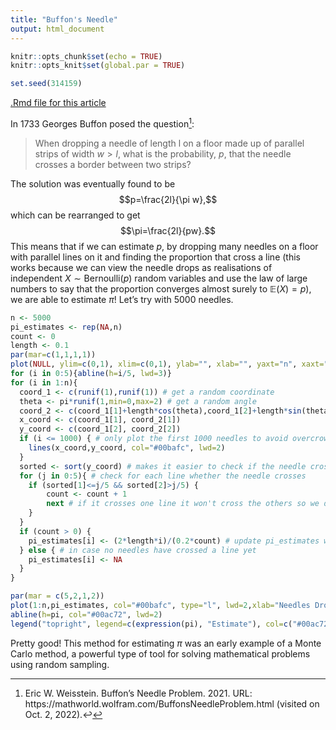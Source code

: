 ---
title: "Buffon's Needle"
output: html_document
---
```{r setup, include=FALSE}
knitr::opts_chunk$set(echo = TRUE)
knitr::opts_knit$set(global.par = TRUE)
```

```{r, echo=FALSE}
set.seed(314159)
```
[.Rmd file for this article](https://regriffiths.github.io/rprojects/bessels-correction.Rmd)

In 1733 Georges Buffon posed the question[^1]: 

> When dropping a needle of length l on a floor made up of parallel strips of width $w>l$, what is the probability, $p$, that the needle crosses a border between two strips?

The solution was eventually found to be $$p=\frac{2l}{\pi w},$$ which can be rearranged to get $$\pi=\frac{2l}{pw}.$$ This means that if we can estimate $p$, by dropping many needles on a floor with parallel lines on it and finding the proportion that cross a line (this works because we can view the needle drops as realisations of independent $X\sim\text{Bernoulli}(p)$ random variables and use the law of large numbers to say that the proportion converges almost surely to $\mathbb{E}(X)=p$), we are able to estimate $π$! Let's try with 5000 needles.

```{r, fig.height=6, fig.width=9}
n <- 5000
pi_estimates <- rep(NA,n)
count <- 0
length <- 0.1
par(mar=c(1,1,1,1))
plot(NULL, ylim=c(0,1), xlim=c(0,1), ylab="", xlab="", yaxt="n", xaxt="n")
for (i in 0:5){abline(h=i/5, lwd=3)}
for (i in 1:n){
  coord_1 <- c(runif(1),runif(1)) # get a random coordinate
  theta <- pi*runif(1,min=0,max=2) # get a random angle
  coord_2 <- c(coord_1[1]+length*cos(theta),coord_1[2]+length*sin(theta)) # use to make a second coordinate
  x_coord <- c(coord_1[1], coord_2[1])
  y_coord <- c(coord_1[2], coord_2[2])
  if (i <= 1000) { # only plot the first 1000 needles to avoid overcrowding the plot
    lines(x_coord,y_coord, col="#00bafc", lwd=2) 
  } 
  sorted <- sort(y_coord) # makes it easier to check if the needle crosses a line
  for (j in 0:5){ # check for each line whether the needle crosses
    if (sorted[1]<=j/5 && sorted[2]>j/5) {
        count <- count + 1
        next # if it crosses one line it won't cross the others so we don't need to check
    }
  }
  if (count > 0) {
    pi_estimates[i] <- (2*length*i)/(0.2*count) # update pi_estimates with current estimate
  } else { # in case no needles have crossed a line yet
    pi_estimates[i] <- NA
  }
}
```

```{r, fig.height=6, fig.width=9}
par(mar = c(5,2,1,2))
plot(1:n,pi_estimates, col="#00bafc", type="l", lwd=2,xlab="Needles Dropped") # plot estimates against number of needles dropped
abline(h=pi, col="#00ac72", lwd=2)
legend("topright", legend=c(expression(pi), "Estimate"), col=c("#00ac72", "#00bafc"),lwd=c(2,2))
```

Pretty good! This method for estimating $\pi$ was an early example of a Monte Carlo method, a powerful type of tool for solving mathematical problems using random sampling.

[^1]: Eric W. Weisstein. Buffon’s Needle Problem. 2021. URL: https://mathworld.wolfram.com/BuffonsNeedleProblem.html (visited on Oct. 2, 2022).↩︎